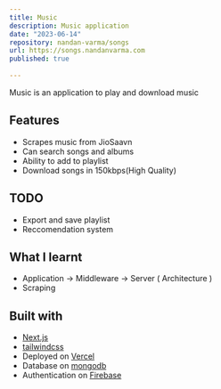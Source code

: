 ```yaml
---
title: Music
description: Music application
date: "2023-06-14"
repository: nandan-varma/songs
url: https://songs.nandanvarma.com
published: true
  
---
```


Music is an application to play and download music

## Features

- Scrapes music from JioSaavn
- Can search songs and albums
- Ability to add to playlist
- Download songs in 150kbps(High Quality)

## TODO

- Export and save playlist
- Reccomendation system

## What I learnt

- Application -> Middleware -> Server ( Architecture )
- Scraping

## Built with

- [Next.js](https://nextjs.org)
- [tailwindcss](https://tailwindcss.com)
- Deployed on [Vercel](https://vercel.com)
- Database on [mongodb](https://www.mongodb.com)
- Authentication on [Firebase](https://firebase.google.com)

